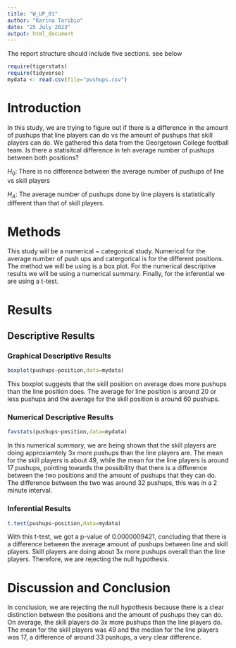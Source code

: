 ```yaml
---
title: "W_UP_01"
author: "Karina Toribio"
date: "25 July 2023"
output: html_document
---
```


The report structure should include five sections.  see below

```r
require(tigerstats)
require(tidyverse)
mydata <- read.csv(file="pushups.csv")
```

# Introduction

<!--In this section you explain what you are trying to show. Where did the data come from? What is the research or other question you are trying to answer?!-->

In this study, we are trying to figure out if there is a difference in the amount of pushups that line players can do vs the amount of pushups that skill players can do. We gathered this data from the  Georgetown College football team. Is there a statisitcal difference in teh average number of pushups between both positions?

$H_0$: There is no difference between the average number of pushups of line vs skill players

$H_A$: The average number of pushups done by line players is statistically different than that of skill players.

# Methods

This study will be a numerical ~ categorical study. Numerical for the average number of push ups and catergorical is for the different positions. The method we will be using is a box plot. For the numerical descriptive results we will be using a numerical summary. Finally, for the inferential we are using a t-test.

<!--Decide on your methods: use "variable analysis" or other appropriate descriptors. Make sure to choose at least one graphical method and at least one numerical method.!-->

# Results

<!--Divide this section into two sub-sections: One for your descriptive results and one for your inferential results.!-->

## Descriptive Results

### Graphical Descriptive Results

<!--Graphical results here. Make sure to show your code. Provide appropriate labels for axes, giving units if possible, and provide a good title for the graph, too. Use the graphical results to describe the patterns if any that exist in the data as focused toward the research question!-->

```r
boxplot(pushups~position,data=mydata)
```

This boxplot suggests that the skill position on average does more pushups than the line position does. The average for line position is around 20 or less pushups and the average for the skill position is around 60 pushups.

### Numerical Descriptive Results

<!--Numerical results go here. Use the numerical results to describe the patterns if any that exist in the data as focused toward the research question!-->

```r
favstats(pushups~position,data=mydata)
```

In this numerical summary, we are being shown that the skill players are doing approxiamtely 3x more pushups than the line players are. The mean for the skill players is about 49, while the mean for the line players is around 17 pushups, pointing towards the possibility that there is a difference between the two positions and the amount of pushups that they can do. The difference between the two was around 32 pushups, this was in a 2 minute interval.

### Inferential Results

<!--State hypothesis clearly. Make sure your discussion of the inferential test covers all the aspects that the test output produces, such as test statistic, p-value etc. Make a decision about the null hypothesis, explain the assumptions on which the selected test/procedure was based, and why the chosen procedure satisfys the assumptions and is appropriate to answer the research question!-->

```r
t.test(pushups~position,data=mydata)
```
With this t-test, we got a p-value of 0.0000009421, concluding that there is a difference between the average amount of pushups between line and skill players. Skill players are doing about 3x more pushups overall than the line players. Therefore, we are rejecting the null hypothesis. 

# Discussion and Conclusion

<!--Discussion and conclusion here. If you found a relationship be sure to consider whether the relationship occurs because one of the variavbles causes the other, or whether they perhasps are related for some other reason. Watch the chapter 6 videos from the GeorgeTown videos collection.!-->

In conclusion, we are rejecting the null hypothesis because there is a clear distinction between the positions and the amount of pushups they can do. On average, the skill players do 3x more pushups than the line players do. The mean for the skill players was 49 and the median for the line players was 17, a difference of around 33 pushups, a very clear difference.  
